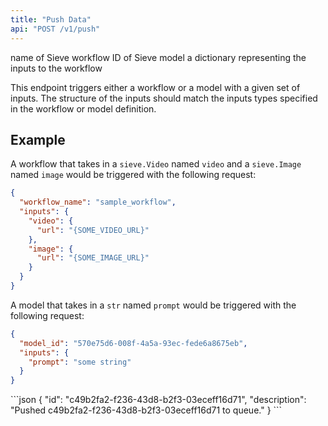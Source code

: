 ```yaml
---
title: "Push Data"
api: "POST /v1/push"
---
```


<ParamField body="workflow_name" type="string">
  name of Sieve workflow
</ParamField>

<ParamField body="model_id" type="string">
  ID of Sieve model
</ParamField>

<ParamField body="inputs" type="dict" required>
  a dictionary representing the inputs to the workflow
</ParamField>

This endpoint triggers either a workflow or a model with a given set of inputs. The structure of the inputs should match the inputs types specified in the workflow or model definition.

## Example

A workflow that takes in a `sieve.Video` named `video` and a `sieve.Image` named `image` would be triggered with the following request:

```json
{
  "workflow_name": "sample_workflow",
  "inputs": {
    "video": {
      "url": "{SOME_VIDEO_URL}"
    },
    "image": {
      "url": "{SOME_IMAGE_URL}"
    }
  }
}
```

A model that takes in a `str` named `prompt` would be triggered with the following request:

```json
{
  "model_id": "570e75d6-008f-4a5a-93ec-fede6a8675eb",
  "inputs": {
    "prompt": "some string"
  }
}
```

<ResponseExample>
```json
{
  "id": "c49b2fa2-f236-43d8-b2f3-03eceff16d71",
  "description": "Pushed c49b2fa2-f236-43d8-b2f3-03eceff16d71 to queue."
}
```
</ResponseExample>
